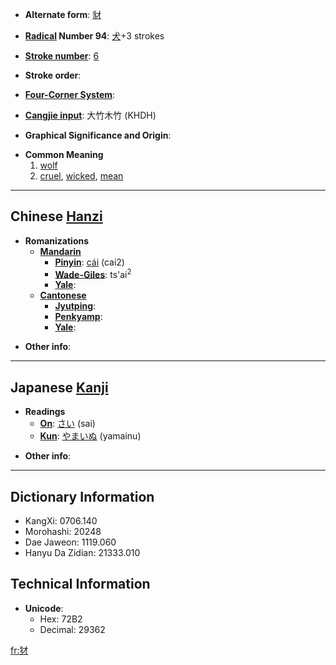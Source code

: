 * '''Alternate form''': [[豺]]

* '''[[Wiktionary:Chinese radical index| Radical]] Number 94''': [[Wiktionary:Chinese radical index 犬|犬]]+3 strokes

* '''[[Wiktionary:Chinese total strokes index|Stroke number]]''': [[Wiktionary:Chinese total strokes index 6|6]]

* '''Stroke order''': 

* '''[[Wiktionary:Chinese four corner index|Four-Corner System]]''': 

* '''[[Wiktionary:Chinese Cangjie index|Cangjie input]]''': 大竹木竹 (KHDH)

* '''Graphical Significance and Origin''': 

* '''Common Meaning'''
*#[[wolf]]
*#[[cruel]], [[wicked]], [[mean]]

----

== Chinese [[Hanzi]] ==

* '''Romanizations'''
** '''[[Mandarin]]'''
*** '''[[Pinyin]]''': [[cái]] (cai2)
*** '''[[Wade-Giles]]''': ts'ai<sup>2</sup>
*** '''[[Yale]]''': 
** '''[[Cantonese]]'''
*** '''[[Jyutping]]''':
*** '''[[Penkyamp]]''': 
*** '''[[Yale]]''': 

* '''Other info''': 

----

== Japanese [[Kanji]] ==

* '''Readings'''
** '''[[On]]''': [[さい]] (sai)
** '''[[Kun]]''': [[やまいぬ]] (yamainu)

* '''Other info''':  

----

== Dictionary Information ==

* KangXi: 0706.140
* Morohashi: 20248
* Dae Jaweon: 1119.060
* Hanyu Da Zidian: 21333.010

== Technical Information ==

* '''Unicode''':
** Hex: 72B2
** Decimal: 29362

[[fr:犲]]